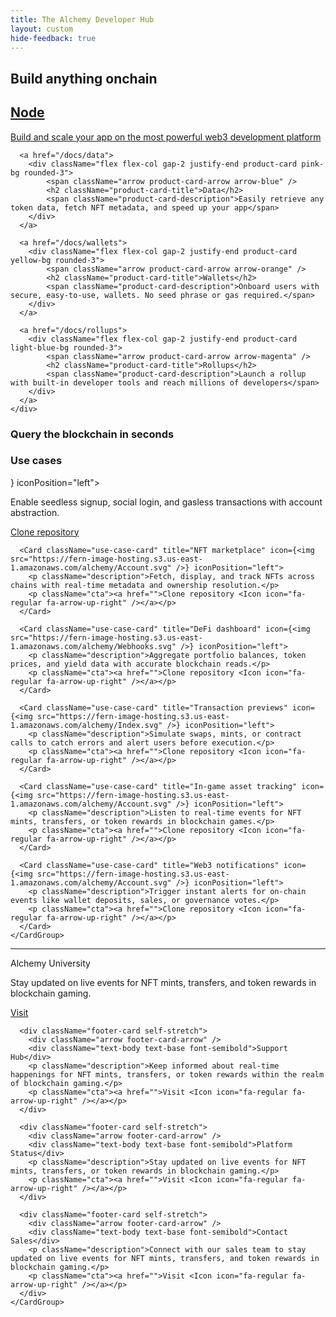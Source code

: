 ```yaml
---
title: The Alchemy Developer Hub
layout: custom
hide-feedback: true
---
```


<style>
{`
    /* Hide all anchor links on the homepage */
  [data-radix-popper-content-wrapper]:has(span[id^="radix-"]) {
    display: none !important;
  }
`}
</style>

<div className="homepage-content">
  <div className="products">
    <h2 data-state="closed">Build anything onchain</h2>
    <div className="my-6 grid gap-4 first:mt-0 sm:gap-6 grid-cols-1 sm:grid-cols-2">
      <a href="/docs/node">
        <div className="flex flex-col gap-2 justify-end product-card dark-blue-bg rounded-3">
            <span className="arrow product-card-arrow arrow-pink" />
            <h2 className="product-card-title">Node</h2>
            <span className="product-card-description">Build and scale your app on the most powerful web3 development platform</span>
        </div>
      </a>

      <a href="/docs/data">
        <div className="flex flex-col gap-2 justify-end product-card pink-bg rounded-3">
            <span className="arrow product-card-arrow arrow-blue" />
            <h2 className="product-card-title">Data</h2>
            <span className="product-card-description">Easily retrieve any token data, fetch NFT metadata, and speed up your app</span>
        </div>
      </a>

      <a href="/docs/wallets">
        <div className="flex flex-col gap-2 justify-end product-card yellow-bg rounded-3">
            <span className="arrow product-card-arrow arrow-orange" />
            <h2 className="product-card-title">Wallets</h2>
            <span className="product-card-description">Onboard users with secure, easy-to-use, wallets. No seed phrase or gas required.</span>
        </div>
      </a>

      <a href="/docs/rollups">
        <div className="flex flex-col gap-2 justify-end product-card light-blue-bg rounded-3">
            <span className="arrow product-card-arrow arrow-magenta" />
            <h2 className="product-card-title">Rollups</h2>
            <span className="product-card-description">Launch a rollup with built-in developer tools and reach millions of developers</span>
        </div>
      </a>
    </div>
  </div>

  <div className="homepage-code-block use-cases">
    <h3 className="mb-6">Query the blockchain in seconds</h3>
    <EndpointRequestSnippet endpoint="GET /v3/{apiKey}/getNFTsForCollection"/>
  </div>

  <div className="use-cases">
    <h3>Use cases</h3>
    <CardGroup cols={2}>
      <Card className="use-case-card" title="Crypto wallet onboarding" icon={<img src="https://fern-image-hosting.s3.us-east-1.amazonaws.com/alchemy/Supernode.svg" />} iconPosition="left">
        <p className="description">Enable seedless signup, social login, and gasless transactions with account abstraction.</p>
        <p className="cta"><a href="">Clone repository <Icon icon="fa-regular fa-arrow-up-right" /></a></p>
      </Card>

      <Card className="use-case-card" title="NFT marketplace" icon={<img src="https://fern-image-hosting.s3.us-east-1.amazonaws.com/alchemy/Account.svg" />} iconPosition="left">
        <p className="description">Fetch, display, and track NFTs across chains with real-time metadata and ownership resolution.</p>
        <p className="cta"><a href="">Clone repository <Icon icon="fa-regular fa-arrow-up-right" /></a></p>
      </Card>

      <Card className="use-case-card" title="DeFi dashboard" icon={<img src="https://fern-image-hosting.s3.us-east-1.amazonaws.com/alchemy/Webhooks.svg" />} iconPosition="left">
        <p className="description">Aggregate portfolio balances, token prices, and yield data with accurate blockchain reads.</p>
        <p className="cta"><a href="">Clone repository <Icon icon="fa-regular fa-arrow-up-right" /></a></p>
      </Card>

      <Card className="use-case-card" title="Transaction previews" icon={<img src="https://fern-image-hosting.s3.us-east-1.amazonaws.com/alchemy/Index.svg" />} iconPosition="left">
        <p className="description">Simulate swaps, mints, or contract calls to catch errors and alert users before execution.</p>
        <p className="cta"><a href="">Clone repository <Icon icon="fa-regular fa-arrow-up-right" /></a></p>
      </Card>

      <Card className="use-case-card" title="In-game asset tracking" icon={<img src="https://fern-image-hosting.s3.us-east-1.amazonaws.com/alchemy/Account.svg" />} iconPosition="left">
        <p className="description">Listen to real-time events for NFT mints, transfers, or token rewards in blockchain games.</p>
        <p className="cta"><a href="">Clone repository <Icon icon="fa-regular fa-arrow-up-right" /></a></p>
      </Card>

      <Card className="use-case-card" title="Web3 notifications" icon={<img src="https://fern-image-hosting.s3.us-east-1.amazonaws.com/alchemy/Account.svg" />} iconPosition="left">
        <p className="description">Trigger instant alerts for on-chain events like wallet deposits, sales, or governance votes.</p>
        <p className="cta"><a href="">Clone repository <Icon icon="fa-regular fa-arrow-up-right" /></a></p>
      </Card>
    </CardGroup>
  </div>
  <hr/>
  <div className="footer">
    <CardGroup cols={4} className="items-stretch">
      <div className="footer-card self-stretch">
        <div className="arrow footer-card-arrow" />
        <div className="text-body text-base font-semibold">Alchemy University</div>
        <p className="description">Stay updated on live events for NFT mints, transfers, and token rewards in blockchain gaming.</p>
        <p className="cta"><a href="">Visit <Icon icon="fa-regular fa-arrow-up-right" /></a></p>
      </div>

      <div className="footer-card self-stretch">
        <div className="arrow footer-card-arrow" />
        <div className="text-body text-base font-semibold">Support Hub</div>
        <p className="description">Keep informed about real-time happenings for NFT mints, transfers, or token rewards within the realm of blockchain gaming.</p>
        <p className="cta"><a href="">Visit <Icon icon="fa-regular fa-arrow-up-right" /></a></p>
      </div>

      <div className="footer-card self-stretch">
        <div className="arrow footer-card-arrow" />
        <div className="text-body text-base font-semibold">Platform Status</div>
        <p className="description">Stay updated on live events for NFT mints, transfers, or token rewards in blockchain gaming.</p>
        <p className="cta"><a href="">Visit <Icon icon="fa-regular fa-arrow-up-right" /></a></p>
      </div>

      <div className="footer-card self-stretch">
        <div className="arrow footer-card-arrow" />
        <div className="text-body text-base font-semibold">Contact Sales</div>
        <p className="description">Connect with our sales team to stay updated on live events for NFT mints, transfers, and token rewards in blockchain gaming.</p>
        <p className="cta"><a href="">Visit <Icon icon="fa-regular fa-arrow-up-right" /></a></p>
      </div>
    </CardGroup>
  </div>
</div>
